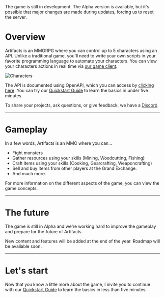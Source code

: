 

<Callout type="warning" emoji="⚠️">
The game is still in development. The Alpha version is available, but it's possible that major changes are made during updates, forcing us to reset the server.
</Callout>


# Overview
 
Artifacts is an MMORPG where you can control up to 5 characters using an API. Unlike a traditional game, you'll need to write your own scripts in your favorite programming language to automate your characters. You can view your characters actions in real time via [our game client](https://artifactsmmo.com/client).


![Characters](https://api.artifactsmmo.com/images/docs/characters.png)

The API is documented using OpenAPI, which you can access by [clicking here](https://api.artifactsmmo.com/docs/#/).
You can try our [Quickstart Guide](/quickstart/new_account) to learn the basics in under five minutes.
  
<Cards>
  <Card title="Quickstart" href="/quickstart/new_account" />
  <Card title="Database" href="https://artifactsmmo.com/databases" />
  <Card title="API Reference" href="https://api.artifactsmmo.com/docs/#/" />
</Cards> 

To share your projects, ask questions, or give feedback, we have a [Discord](https://discord.gg/prEBQ8a6Vs). 


***

# Gameplay

In a few words, Artifacts is an MMO where you can...

*   Fight monsters
*   Gather resources using your skills (Mining, Woodcutting, Fishing)
*   Craft items using your skills (Cooking, Gearcrafting, Weaponcrafting)
*   Sell and buy items from other players at the Grand Exchange.
*   And much more.

For more information on the different aspects of the game, you can view the game concepts.

***

# The future

The game is still in Alpha and we're working hard to improve the gameplay and prepare for the future of Artifacts.&#x20;

New content and features will be added at the end of the year.&#x20;
Roadmap will be available soon.

***

# Let's start

Now that you know a little more about the game, I invite you to continue with our [Quickstart Guide](/quickstart/new_account) to learn the basics in less than five minutes.
